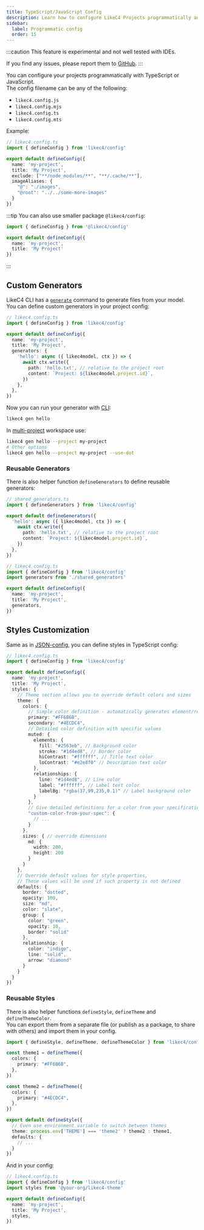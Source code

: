```yaml
---
title: TypeScript/JavaScript Config
description: Learn how to configure LikeC4 Projects programmatically and extend with custom generators
sidebar: 
  label: Programmatic config
  order: 15
---
```



:::caution
This feature is experimental and not well tested with IDEs.

If you find any issues, please report them to [GitHub](https://github.com/likec4/likec4/issues).
:::

You can configure your projects programmatically with TypeScript or JavaScript.  
The config filename can be any of the following:

- `likec4.config.js`
- `likec4.config.mjs`
- `likec4.config.ts`
- `likec4.config.mts`

Example:

```ts
// likec4.config.ts
import { defineConfig } from 'likec4/config'

export default defineConfig({
  name: 'my-project',
  title: 'My Project',
  exclude: ["**/node_modules/**", "**/.cache/**"],
  imageAliases: {
    "@": "./images",
    "@root": "../../some-more-images"
  }  
})
```

:::tip
You can also use smaller package `@likec4/config`:

```ts
import { defineConfig } from '@likec4/config'

export default defineConfig({
  name: 'my-project',
  title: 'My Project'
})
```

:::


## Custom Generators

LikeC4 CLI has a [`generate`](/tooling/cli/#generate-mermaid-dot-d2-plantuml) command to generate files from your model.  
You can define custom generators in your project config:

```ts
// likec4.config.ts
import { defineConfig } from 'likec4/config'

export default defineConfig({
  name: 'my-project',
  title: 'My Project',
  generators: {
    'hello': async ({ likec4model, ctx }) => {
      await ctx.write({
        path: 'hello.txt', // relative to the project root
        content: `Project: ${likec4model.project.id}`,
      })
    },
  },
})
```

Now you can run your generator with [CLI](/tooling/cli):

```bash
likec4 gen hello
```

In [multi-project](/dsl/config/multi-projects) workspace use:

```bash
likec4 gen hello --project my-project
# Other options
likec4 gen hello --project my-project --use-dot
```

### Reusable Generators

There is also helper function `defineGenerators` to define reusable generators:

```ts title="example"
// shared_generators.ts
import { defineGenerators } from 'likec4/config'

export default defineGenerators({
  'hello': async ({ likec4model, ctx }) => {
    await ctx.write({
      path: 'hello.txt', // relative to the project root
      content: `Project: ${likec4model.project.id}`,
    })
  },
})

// likec4.config.ts
import { defineConfig } from 'likec4/config'
import generators from './shared_generators'

export default defineConfig({
  name: 'my-project',
  title: 'My Project',
  generators,
})
```

## Styles Customization

Same as in [JSON-config](/dsl/config/#styles-customization), you can define styles in TypeScript config:

```ts
// likec4.config.ts
import { defineConfig } from 'likec4/config'

export default defineConfig({
  name: 'my-project',
  title: 'My Project',
  styles: {
    // Theme section allows you to override default colors and sizes
    theme: {
      colors: {
        // Simple color definition - automatically generates element/relationship colors
        primary: "#FF6B6B",
        secondary: "#4ECDC4",
        // Detailed color definition with specific values
        muted: {
          elements: {
            fill: "#2563eb", // Background color
            stroke: "#1d4ed8", // Border color
            hiContrast: "#ffffff", // Title text color
            loContrast: "#e2e8f0" // Description text color
          },
          relationships: {
            line: "#1d4ed8", // Line color
            label: "#ffffff", // Label text color
            labelBg: "rgba(37,99,235,0.1)" // Label background color
          }
        },
        // Give detailed definitions for a color from your specification
        "custom-color-from-your-spec": { 
          // ...
        }
      },
      sizes: { // override dimensions
        md: {
          width: 200,
          height: 200
        }
      }
    },
    // Override default values for style properties,
    // These values will be used if such property is not defined
    defaults: {
      border: "dotted",
      opacity: 100,
      size: "md",
      color: "slate",
      group: {
        color: "green",
        opacity: 10,
        border: "solid"
      },
      relationship: {
        color: "indigo",
        line: "solid",
        arrow: "diamond"
      }
    }
  }
})
```

### Reusable Styles

There is also helper functions `defineStyle`, `defineTheme` and `defineThemeColor`.  
You can export them from a separate file (or publish as a package, to share with others) and import them in your config.

```ts title="@your-org/likec4-theme"
import { defineStyle, defineTheme, defineThemeColor } from 'likec4/config'

const theme1 = defineTheme({
  colors: {
    primary: "#FF6B6B",
  },
})

const theme2 = defineTheme({
  colors: {
    primary: "#4ECDC4",
  },
})

export default defineStyle({
  // Even use environment variable to switch between themes
  theme: process.env['THEME'] === 'theme2' ? theme2 : theme1,
  defaults: {
    // ...
  }
})
```

And  in your config:

```ts
// likec4.config.ts
import { defineConfig } from 'likec4/config'
import styles from '@your-org/likec4-theme'

export default defineConfig({
  name: 'my-project',
  title: 'My Project',
  styles,
})
```

<br/>


<AdvancedCustomizationTip/>
